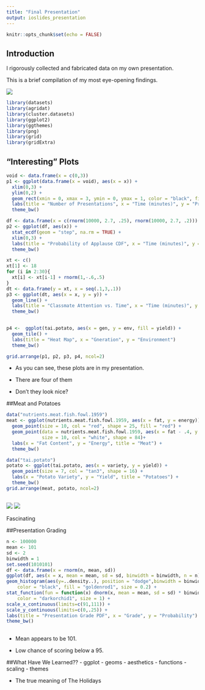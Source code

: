 ```yaml
---
title: "Final Presentation"
output: ioslides_presentation
---
```


```r
knitr::opts_chunk$set(echo = FALSE)
```

## Introduction

I rigorously collected and fabricated data on my own presentation.

This is a brief compilation of my most eye-opening findings.


![](me.jpg)
```r
library(datasets)
library(agridat)
library(cluster.datasets)
library(ggplot2)
library(ggthemes)
library(png)
library(grid)
library(gridExtra)
```
## "Interesting" Plots

```r
void <- data.frame(x = c(0,3))
p1 <- ggplot(data.frame(x = void), aes(x = x)) +
  xlim(0,3) + 
  ylim(0,2) +
  geom_rect(xmin = 0, xmax = 3, ymin = 0, ymax = 1, color = "black", fill = "cyan3", alpha = .25) + 
  labs(title = "Number of Presentations", x = "Time (minutes)", y = "Presentations") +
  theme_bw()

df <- data.frame(x = c(rnorm(10000, 2.7, .25), rnorm(10000, 2.7, .2)))
p2 <- ggplot(df, aes(x)) + 
  stat_ecdf(geom = "step", na.rm = TRUE) +
  xlim(0,3) +
  labs(title = "Probability of Applause CDF", x = "Time (minutes)", y = "Probability") +
  theme_bw()

xt <- c()
xt[1] <- 18
for (i in 2:30){
  xt[i] <- xt[i-1] + rnorm(1,-.6,.5)
}
dt <- data.frame(y = xt, x = seq(.1,3,.1))
p3 <- ggplot(dt, aes(x = x, y = y)) +
  geom_line() + 
  labs(title = "Classmate Attention vs. Time", x = "Time (minutes)", y = "Attention (yawns)") +
  theme_bw()

  
p4 <-  ggplot(tai.potato, aes(x = gen, y = env, fill = yield)) + 
  geom_tile() +
  labs(title = "Heat Map", x = "Gneration", y = "Environment")
  theme_bw()
``` 
  
```r
grid.arrange(p1, p2, p3, p4, ncol=2)
```

- As you can see, these plots are in my presentation.

- There are four of them

- Don't they look nice?

##Meat and Potatoes

```r
data("nutrients.meat.fish.fowl.1959")
meat <- ggplot(nutrients.meat.fish.fowl.1959, aes(x = fat, y = energy)) +
  geom_point(size = 10, col = "red", shape = 25, fill = "red") +
  geom_point(data = nutrients.meat.fish.fowl.1959, aes(x = fat - .4, y = energy  - 2),  
             size = 10, col = "white", shape = 84)+
  labs(x = "Fat Content", y = "Energy", title = "Meat") +
  theme_bw()

data("tai.potato")
potato <- ggplot(tai.potato, aes(x = variety, y = yield)) + 
  geom_point(size = 7, col = "tan3", shape = 16) + 
  labs(x = "Potato Variety", y = "Yield", title = "Potatoes") +
  theme_bw()
grid.arrange(meat, potato, ncol=2)
```

##

![](Raw_beef_detail.png)    ![](Potato_with_butter_detail.png)

Fascinating




##Presentation Grading
```r
n <- 100000
mean <- 101
sd <- 2
binwidth = 1
set.seed(1010101)
df <- data.frame(x = rnorm(n, mean, sd))
ggplot(df, aes(x = x, mean = mean, sd = sd, binwidth = binwidth, n = n)) +
geom_histogram(aes(y=..density..), position = "dodge",binwidth = binwidth, 
    color = "black", fill = "goldenrod1", size = 0.2) +
stat_function(fun = function(x) dnorm(x, mean = mean, sd = sd) * binwidth,
    color = "darkorchid1", size = 1) +
scale_x_continuous(limits=c(91,111)) + 
scale_y_continuous(limits=c(0,.25)) + 
labs(title = "Presentation Grade PDF", x = "Grade", y = "Probability") +
theme_bw()
  
```

- Mean appears to be 101.

- Low chance of scoring below a 95.

##What Have We Learned??
- ggplot
  - geoms
  - aesthetics
  - functions
  - scaling
  - themes
  
- The true meaning of The Holidays

